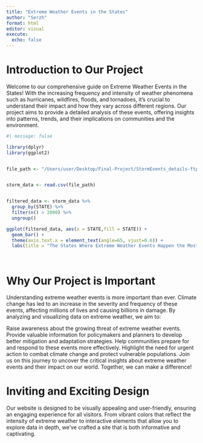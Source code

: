 ```yaml
---
title: "Extreme Weather Events in the States"
author: "Serzh"
format: html
editor: visual
execute: 
  echo: false
---
```


# Introduction to Our Project

Welcome to our comprehensive guide on Extreme Weather Events in the States! With the increasing frequency and intensity of weather phenomena such as hurricanes, wildfires, floods, and tornadoes, it's crucial to understand their impact and how they vary across different regions. Our project aims to provide a detailed analysis of these events, offering insights into patterns, trends, and their implications on communities and the environment.

```r
#| message: false

library(dplyr)
library(ggplot2)


file_path <- "/Users/user/Desktop/Final-Project/StormEvents_details-ftp_v1.0_d2022_c20240716.csv"


storm_data <- read.csv(file_path)


filtered_data <- storm_data %>%
  group_by(STATE) %>%
  filter(n() > 2000) %>%
  ungroup()

ggplot(filtered_data, aes(x = STATE,fill = STATE)) +
  geom_bar() +
  theme(axis.text.x = element_text(angle=65, vjust=0.6)) + 
  labs(title = "The States Where Extreme Weather Events Happen the Most (2022)", x = "States", y = "Count of Extreme Weather Events") 




```

# Why Our Project is Important

Understanding extreme weather events is more important than ever. Climate change has led to an increase in the severity and frequency of these events, affecting millions of lives and causing billions in damage. By analyzing and visualizing data on extreme weather, we aim to:

Raise awareness about the growing threat of extreme weather events. Provide valuable information for policymakers and planners to develop better mitigation and adaptation strategies. Help communities prepare for and respond to these events more effectively. Highlight the need for urgent action to combat climate change and protect vulnerable populations. Join us on this journey to uncover the critical insights about extreme weather events and their impact on our world. Together, we can make a difference!

# Inviting and Exciting Design

Our website is designed to be visually appealing and user-friendly, ensuring an engaging experience for all visitors. From vibrant colors that reflect the intensity of extreme weather to interactive elements that allow you to explore data in depth, we've crafted a site that is both informative and captivating.
